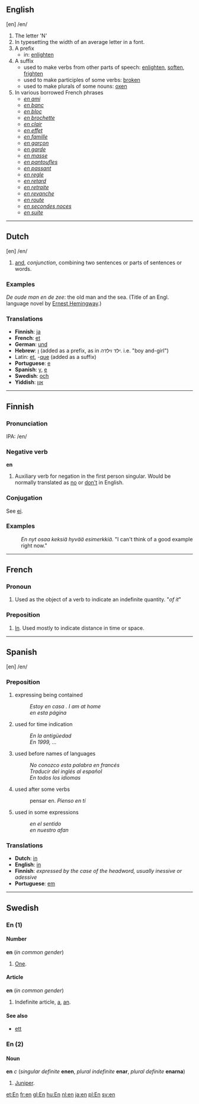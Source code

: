 ==English==
[en] /en/

# The letter 'N'
# In typesetting the width of an average letter in a font.
# A prefix
#* in: [[enlighten]]
# A suffix
#* used to make verbs from other parts of speech: [[enlighten]], [[soften]], [[frighten]]
#* used to make participles of some verbs: [[break|broken]]
#* used to make plurals of some nouns: [[ox]]en
# In various borrowed French phrases
#* ''[[en ami]]''
#* ''[[en banc]]''
#* ''[[en bloc]]''
#* ''[[en brochette]]''
#* ''[[en clair]]''
#* ''[[en effet]]''
#* ''[[en famille]]''
#* ''[[en garçon]]''
#* ''[[en garde]]''
#* ''[[en masse]]''
#* ''[[en pantoufles]]''
#* ''[[en passant]]''
#* ''[[en regle]]''
#* ''[[en retard]]''
#* ''[[en retraite]]''
#* ''[[en revanche]]''
#* ''[[en route]]''
#* ''[[en secondes noces]]''
#* ''[[en suite]]''
----

==Dutch==
[en] /en/

# [[and]], ''conjunction'', combining two sentences or parts of sentences or words.

=== Examples ===

''De oude man en de zee'': the old man and the sea. (Title of an Engl. language novel by [[w:Ernest Hemingway|Ernest Hemingway]].)

=== Translations ===

* '''Finnish''': [[ja]]
* '''French''': [[et]]
* '''German''': [[und]]
* '''Hebrew''': [[ו]] (added as a prefix, as in  ''ילד וילדה''. i.e. "boy and-girl")
*Latin: [[et]], -[[que]] (added as a suffix)
* '''Portuguese''': [[e]]
* '''Spanish''': [[y]], [[e]]
* '''Swedish''': [[och]]
* '''Yiddish''': [[און]]
----

==Finnish==

===Pronunciation===
IPA: /en/

===Negative verb===
'''en'''

# Auxiliary verb for negation in the first person singular. Would be normally translated as [[no]] or [[don't]] in English. 

===Conjugation===
See [[ei#Finnish|ei]].

===Examples===
:''En nyt osaa keksiä hyvää esimerkkiä.'' "I can't think of a good example right now."

----
==French==
===Pronoun===
# Used as the object of a verb to indicate an indefinite quantity. "''of it''"
===Preposition===
# [[In]].  Used mostly to indicate distance in time or space.
----
==Spanish==
[en] /en/ 

===Preposition===
#  expressing being contained
#:''Estoy en casa . I am at home''
#:''en esta página''
#  used for time indication
#: ''En la antigüedad''
#: ''En 1999, ...''
#  used before names of languages
#: ''No conozco esta palabra en francés''
#: ''Traducir del inglés al español''
#:''En todos los idiomas''
#  used after some verbs
#: pensar en. ''Pienso en tí''
# used in some expressions
#: ''en el sentido''
#: ''en nuestro afan''


=== Translations ===

* '''Dutch''': [[in]]
* '''English''': [[in]]
* '''Finnish''': ''expressed by the case of the headword, usually inessive or adessive''
* '''Portuguese''': [[em]]

----

==Swedish==

===En (1)===
====Number====
'''en''' (''in common gender'')

#[[One]].

====Article====
'''en''' (''in common gender'')

#Indefinite article, [[a]], [[an]].

====See also====
*[[ett]]

===En (2)===

====Noun====
'''en''' ''c'' (''singular definite'' '''enen''', ''plural indefinite'' '''enar''', ''plural definite'' '''enarna''')

# [[Juniper]].

[[et:En]]
[[fr:en]]
[[gl:En]]
[[hu:En]]
[[nl:en]]
[[ja:en]]
[[pl:En]]
[[sv:en]]